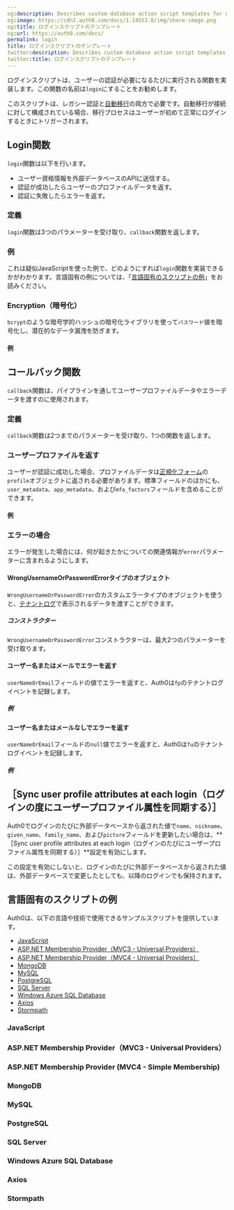 ```yaml
---
og:description: Describes custom database action script templates for user login.
og:image: https://cdn2.auth0.com/docs/1.14553.0/img/share-image.png
og:title: ログインスクリプトのテンプレート
og:url: https://auth0.com/docs/
permalink: login
title: ログインスクリプトのテンプレート
twitter:description: Describes custom database action script templates for user login.
twitter:title: ログインスクリプトのテンプレート
---
```


ログインスクリプトは、ユーザーの認証が必要になるたびに実行される関数を実装します。この関数の名前は`login`にすることをお勧めします。

このスクリプトは、レガシー認証と[自動移行](/users/import-and-export-users/configure-automatic-migration-from-your-database)の両方で必要です。自動移行が接続に対して構成されている場合、移行プロセスはユーザーが初めて正常にログインするときにトリガーされます。

## Login関数

`login`関数は以下を行います。

* ユーザー資格情報を外部データベースのAPIに送信する。
* 認証が成功したらユーザーのプロファイルデータを返す。
* 認証に失敗したらエラーを返す。

### 定義

`login`関数は3つのパラメーターを受け取り、`callback`関数を返します。





### 例

これは疑似JavaScriptを使った例で、どのようにすれば`login`関数を実装できるかがわかります。言語固有の例については、「[言語固有のスクリプトの例](#language-specific-script-examples)」をお読みください。



### Encryption（暗号化）



`bcrypt`のような暗号学的ハッシュの暗号化ライブラリを使って`パスワード`値を暗号化し、潜在的なデータ漏洩を防ぎます。

#### 例



## コールバック関数

`callback`関数は、パイプラインを通してユーザープロファイルデータやエラーデータを渡すのに使用されます。

### 定義

`callback`関数は2つまでのパラメーターを受け取り、1つの関数を返します。





### ユーザープロファイルを返す



ユーザーが認証に成功した場合、プロファイルデータは[正規化フォーム](/users/user-profiles/normalized-user-profile-schema)の`profile`オブジェクトに返される必要があります。標準フィールドのほかにも、`user_metadata`、`app_metadata`、および`mfa_factors`フィールドを含めることができます。

#### 例



### エラーの場合

エラーが発生した場合には、何が起きたかについての関連情報が`error`パラメーターに含まれるようにします。

#### WrongUsernameOrPasswordErrorタイプのオブジェクト

`WrongUsernameOrPasswordError`のカスタムエラータイプのオブジェクトを使うと、[テナントログ](/logs)で表示されるデータを渡すことができます。

##### コンストラクター

`WrongUsernameOrPasswordError`コンストラクターは、最大2つのパラメーターを受け取ります。





#### ユーザー名またはメールでエラーを返す

`userNameOrEmail`フィールドの値でエラーを返すと、Auth0は`fp`のテナントログイベントを記録します。

##### 例





#### ユーザー名またはメールなしでエラーを返す

`userNameOrEmail`フィールドの`null`値でエラーを返すと、Auth0は`fu`のテナントログイベントを記録します。

##### 例





## ［Sync user profile attributes at each login（ログインの度にユーザープロファイル属性を同期する）］

Auth0でログインのたびに外部データベースから返された値で`name`、`nickname`、`given_name`、`family_name`、および`picture`フィールドを更新したい場合は、**［Sync user profile attributes at each login（ログインのたびにユーザープロファイル属性を同期する）］**設定を有効にします。

この設定を有効にしないと、ログインのたびに外部データベースから返された値は、外部データベースで変更したとしても、以降のログインでも保持されます。

## 言語固有のスクリプトの例

Auth0は、以下の言語や技術で使用できるサンプルスクリプトを提供しています。

* [JavaScript](#javascript)
* [ASP.NET Membership Provider（MVC3 - Universal Providers）](#asp-net-membership-provider-mvc3-universal-providers-)
* [ASP.NET Membership Provider（MVC4 - Universal Providers）](#asp-net-membership-provider-mvc4-simple-membership-)
* [MongoDB](#mongodb)
* [MySQL](#mysql)
* [PostgreSQL](#postgresql)
* [SQL Server](#sql-server)
* [Windows Azure SQL Database](#windows-azure-sql-database)
* [Axios](#axios)
* [Stormpath](#stormpath)

### JavaScript



### ASP.NET Membership Provider（MVC3 - Universal Providers）



### ASP.NET Membership Provider (MVC4 - Simple Membership)



### MongoDB



### MySQL



### PostgreSQL



### SQL Server



### Windows Azure SQL Database



### Axios



### Stormpath